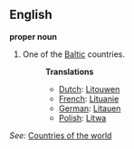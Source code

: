 ==English==

'''proper noun'''

# One of the [[Baltic]] countries.
#:'''Translations'''
#:*[[Dutch]]: [[Litouwen]]
#:*[[French]]: [[Lituanie]]
#:*[[German]]: [[Litauen]]
#:*[[Polish]]: [[Litwa]]

''See:'' [[Countries of the world]]
